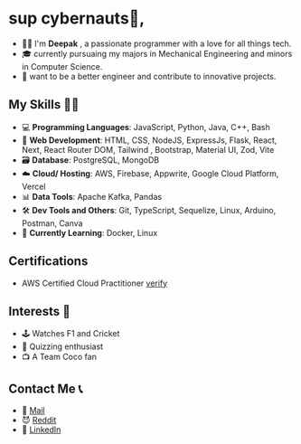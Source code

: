 # sup cybernauts👋,

- 🧔🏻 I'm **Deepak** , a passionate programmer with a love for all things tech.
- 🎓 currently pursuaing my majors in Mechanical Engineering and minors in Computer Science.
- 🔭 want to be a better engineer and contribute to innovative projects.


## My Skills 🤹🏼

- 💻 **Programming Languages**: JavaScript, Python, Java, C++, Bash
- 🧩 **Web Development**: HTML, CSS, NodeJS, ExpressJs, Flask, React, Next, React Router DOM, Tailwind , Bootstrap, Material UI, Zod, Vite
- 🗃️ **Database**: PostgreSQL, MongoDB
- ☁️ **Cloud/ Hosting**: AWS, Firebase, Appwrite, Google Cloud Platform, Vercel
- 📊 **Data Tools**: Apache Kafka, Pandas
- 🛠 **Dev Tools and Others**: Git, TypeScript, Sequelize, Linux, Arduino, Postman, Canva
- 🚧 **Currently Learning**: Docker, Linux

## Certifications 

- AWS Certified Cloud Practitioner [verify](https://www.credly.com/badges/fd53298d-3a37-4d7f-8418-5b72234233a1/public_url)

## Interests 🎨

- 🕹️ Watches F1 and Cricket
- 🧠 Quizzing enthusiast
- 📺 A Team Coco fan

## Contact Me 📞

- 💌 [Mail](mailto:hey.usedeep@gmail.com)
- 😈 [Reddit](https://www.reddit.com/user/tyre_deg)
- 👥 [LinkedIn](https://www.linkedin.com/in/deepak-gandepalli)
